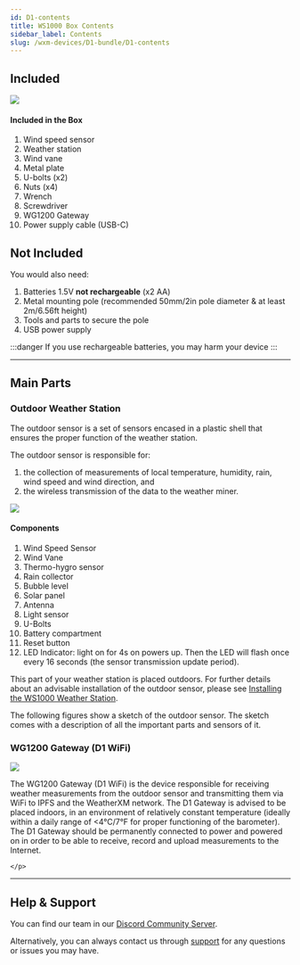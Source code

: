 ```yaml
---
id: D1-contents
title: WS1000 Box Contents
sidebar_label: Contents
slug: /wxm-devices/D1-bundle/D1-contents
---
```



## Included

<div class="explanation">
  <img src={useBaseUrl("img/wxm-devices/wifi-m5-bundle/contents-included.svg")} />
  <div>
    <h4>Included in the Box</h4>
    <ol>
      <li>Wind speed sensor</li>
      <li>Weather station</li>
      <li>Wind vane</li>
      <li>Metal plate</li>
      <li>U-bolts (x2)</li>
      <li>Nuts (x4)</li>
      <li>Wrench</li>
      <li>Screwdriver</li>
      <li>WG1200 Gateway</li>
      <li>Power supply cable (USB-C)</li>
    </ol>
  </div>
</div>




## Not Included

You would also need:
1. Batteries 1.5V **not rechargeable** (x2 AA)
1. Metal mounting pole (recommended 50mm/2in pole diameter & at least 2m/6.56ft height)
1. Tools and parts to secure the pole
1. USB power supply

:::danger
If you use rechargeable batteries, you may harm your device
:::

<hr/>

## Main Parts

### Outdoor Weather Station

The outdoor sensor is a set of sensors encased in a plastic shell that ensures the proper function of the weather station.

The outdoor sensor is responsible for:

1. the collection of measurements of local temperature, humidity, rain, wind speed and wind direction, and
1. the wireless transmission of the data to the weather miner.

<div class="explanation two-columns">
  <img src={useBaseUrl("img/wxm-devices/wifi-m5-bundle/ws1000a_b-parts.svg")} />
  <div>
    <h4>Components</h4>
    <ol>
      <li>Wind Speed Sensor</li>
      <li>Wind Vane</li>
      <li>Thermo-hygro sensor</li>
      <li>Rain collector</li>
      <li>Bubble level</li>
      <li>Solar panel</li>
      <li>Antenna</li>
      <li>Light sensor</li>
      <li>U-Bolts</li>
      <li>Battery compartment</li>
      <li>Reset button</li>
      <li>LED Indicator: light on for 4s on powers up. Then the LED will flash once every 16 seconds (the sensor transmission update period).</li>
    </ol>
  </div>
</div>

This part of your weather station is placed outdoors.
For further details about an advisable installation of the outdoor sensor, please see [Installing the WS1000 Weather Station](/wxm-devices/wifi-m5-bundle/install-weather-station).

The following figures show a sketch of the outdoor sensor. The sketch comes with a description of all the important parts and sensors of it.


### WG1200 Gateway (D1 WiFi)

<div class="control">
  <img src={useBaseUrl("/img/home/wg1200-gateway.png")} />
  <div>
    <p>
      The WG1200 Gateway (D1 WiFi) is the device responsible for receiving weather measurements from the outdoor sensor and transmitting them via WiFi to IPFS and the WeatherXM network.
      The D1 Gateway is advised to be placed indoors, in an environment of relatively constant temperature (ideally within a daily range of &#60;4°C/7°F for proper functioning of the barometer).
     The D1 Gateway should be permanently connected to power and powered on in order to be able to receive, record and upload measurements to the Internet.
      
    </p>
  </div>
</div>

<hr/>

## Help & Support

<p>You can find our team in our <a href="https://weatherxm.com/discord" target="_blank" rel="noopener noreferrer">Discord Community Server</a>.</p>

Alternatively, you can always contact us through [support](https://support.weatherxm.com) for any questions or issues you may have.

